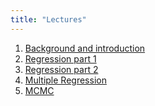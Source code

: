 ```yaml
---
title: "Lectures"
---
```


1.  [Background and introduction](bayes-1.qmd)
2.  [Regression part 1](regression-2.qmd)
3.  [Regression part 2](regression-3.qmd)
4.  [Multiple Regression](mr-4.qmd)
5.  [MCMC](mcmc-5.qmd)